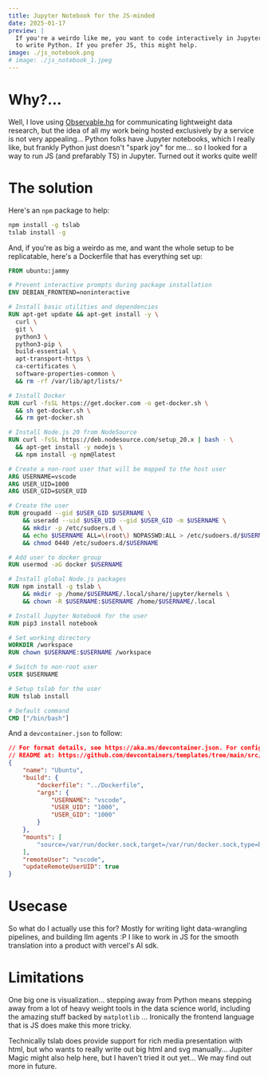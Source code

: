 ```yaml
---
title: Jupyter Notebook for the JS-minded
date: 2025-01-17
preview: |
  If you're a weirdo like me, you want to code interactively in Jupyter Notebooks but you don't want 
  to write Python. If you prefer JS, this might help.
image: ./js_notebook.png
# image: ./js_notebook_1.jpeg
---
```

# Why?...

Well, I love using [Observable.hq](https://observablehq.com/) for communicating lightweight data research, 
but the idea of all my work being hosted exclusively by a service is not very appealing... Python folks 
have Jupyter notebooks, which I really like, but frankly Python just doesn't "spark joy" for me... so I 
looked for a way to run JS (and prefarably TS) in Jupyter. Turned out it works quite well!

# The solution

Here's an `npm` package to help:
```bash
npm install -g tslab
tslab install -g
```

And, if you're as big a weirdo as me, and want the whole setup to be replicatable, here's a Dockerfile
that has everything set up:

```dockerfile
FROM ubuntu:jammy

# Prevent interactive prompts during package installation
ENV DEBIAN_FRONTEND=noninteractive

# Install basic utilities and dependencies
RUN apt-get update && apt-get install -y \
  curl \
  git \
  python3 \
  python3-pip \
  build-essential \
  apt-transport-https \
  ca-certificates \
  software-properties-common \
  && rm -rf /var/lib/apt/lists/*

# Install Docker
RUN curl -fsSL https://get.docker.com -o get-docker.sh \
  && sh get-docker.sh \
  && rm get-docker.sh

# Install Node.js 20 from NodeSource
RUN curl -fsSL https://deb.nodesource.com/setup_20.x | bash - \
  && apt-get install -y nodejs \
  && npm install -g npm@latest

# Create a non-root user that will be mapped to the host user
ARG USERNAME=vscode
ARG USER_UID=1000
ARG USER_GID=$USER_UID

# Create the user
RUN groupadd --gid $USER_GID $USERNAME \
    && useradd --uid $USER_UID --gid $USER_GID -m $USERNAME \
    && mkdir -p /etc/sudoers.d \
    && echo $USERNAME ALL=\(root\) NOPASSWD:ALL > /etc/sudoers.d/$USERNAME \
    && chmod 0440 /etc/sudoers.d/$USERNAME

# Add user to docker group
RUN usermod -aG docker $USERNAME

# Install global Node.js packages
RUN npm install -g tslab \
    && mkdir -p /home/$USERNAME/.local/share/jupyter/kernels \
    && chown -R $USERNAME:$USERNAME /home/$USERNAME/.local

# Install Jupyter Notebook for the user
RUN pip3 install notebook

# Set working directory
WORKDIR /workspace
RUN chown $USERNAME:$USERNAME /workspace

# Switch to non-root user
USER $USERNAME

# Setup tslab for the user
RUN tslab install

# Default command
CMD ["/bin/bash"]
```

And a `devcontainer.json` to follow:

```json
// For format details, see https://aka.ms/devcontainer.json. For config options, see the
// README at: https://github.com/devcontainers/templates/tree/main/src/ubuntu
{
	"name": "Ubuntu",
	"build": {
		"dockerfile": "../Dockerfile",
		"args": {
			"USERNAME": "vscode",
			"USER_UID": "1000",
			"USER_GID": "1000"
		}
	},
	"mounts": [
		"source=/var/run/docker.sock,target=/var/run/docker.sock,type=bind"
	],
	"remoteUser": "vscode",
	"updateRemoteUserUID": true
}

```

# Usecase
So what do I actually use this for? Mostly for writing light data-wrangling pipelines, and 
building llm agents :P I like to work in JS for the smooth translation into a product with
vercel's AI sdk.

# Limitations
One big one is visualization... stepping away from Python means stepping away from a lot of 
heavy weight tools in the data science world, including the amazing stuff backed by `matplotlib`
... Ironically the frontend language that is JS does make this more tricky.

Technically tslab does provide support for rich media presentation with html, but who wants
to really write out big html and svg manually... Jupiter Magic might also help here, but I
haven't tried it out yet... We may find out more in future.
